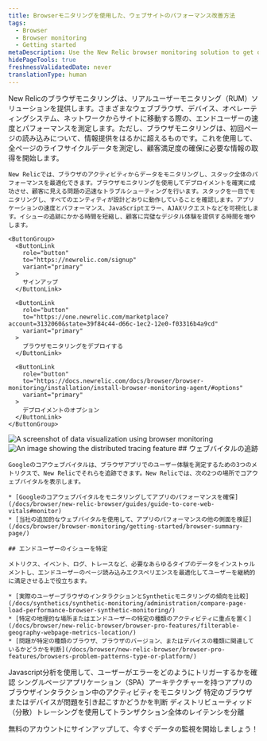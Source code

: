 ```yaml
---
title: Browserモニタリングを使用した、ウェブサイトのパフォーマンス改善方法
tags:
  - Browser
  - Browser monitoring
  - Getting started
metaDescription: Use the New Relic browser monitoring solution to get deep visibility and actionable insights into real users' experiences on your website.
hidePageTools: true
freshnessValidatedDate: never
translationType: human
---
```







<SideBySide>
  <Side>
    New Relicのブラウザモニタリングは、リアルユーザーモニタリング（RUM）ソリューションを提供します。さまざまなウェブブラウザ、デバイス、オペレーティングシステム、ネットワークからサイトに移動する際の、エンドユーザーの速度とパフォーマンスを測定します。ただし、ブラウザモニタリングは、初回ページの読み込みについて、情報提供をはるかに超えるものです。これを使用して、全ページのライフサイクルデータを測定し、顧客満足度の確保に必要な情報の取得を開始します。

    New Relicでは、ブラウザのアクティビティからデータをモニタリングし、スタック全体のパフォーマンスを最適化できます。ブラウザモニタリングを使用してデプロイメントを確実に成功させ、顧客に見える問題の迅速なトラブルシューティングを行います。スタックを一目でモニタリングし、すべてのエンティティが設計どおりに動作していることを確認します。アプリケーションの速度とパフォーマンス、JavaScriptエラー、AJAXリクエストなどを可視化します。イシューの追跡にかかる時間を短縮し、顧客に完璧なデジタル体験を提供する時間を増やします。

    <ButtonGroup>
      <ButtonLink
        role="button"
        to="https://newrelic.com/signup"
        variant="primary"
      >
        サインアップ
      </ButtonLink>

      <ButtonLink
        role="button"
        to="https://one.newrelic.com/marketplace?account=3132060&state=39f84c44-d66c-1ec2-12e0-f03316b4a9cd"
        variant="primary"
      >
        ブラウザモニタリングをデプロイする
      </ButtonLink>

      <ButtonLink
        role="button"
        to="https://docs.newrelic.com/docs/browser/browser-monitoring/installation/install-browser-monitoring-agent/#options"
        variant="primary"
      >
        デプロイメントのオプション
      </ButtonLink>
    </ButtonGroup>
  </Side>

  <Side>
    <img
      title="Visualizing data"
      alt="A screenshot of data visualization using browser monitoring"
      src={browserDataVisualize}
    />
  </Side>
</SideBySide>

<SideBySide>
  <Side>
    <img
      title="Real User Monitoring with New Relic"
      alt="An image showing the distributed tracing feature"
      src={browserDistributedTracing}
    />
  </Side>

  <Side>
    ## ウェブバイタルの追跡

    Googleのコアウェブバイタルは、ブラウザアプリでのユーザー体験を測定するための3つのメトリクスで、New Relicでそれらを追跡できます。New Relicでは、次の2つの場所でコアウェブバイタルを表示します。

    * [Googleのコアウェブバイタルをモニタリングしてアプリのパフォーマンスを確保](/docs/browser/new-relic-browser/guides/guide-to-core-web-vitals#monitor)
    * [当社の追加的なウェブバイタルを使用して、アプリのパフォーマンスの他の側面を検証](/docs/browser/browser-monitoring/getting-started/browser-summary-page/)

    ## エンドユーザーのイシューを特定

    メトリクス、イベント、ログ、トレースなど、必要なあらゆるタイプのデータをインストゥルメントし、エンドユーザーのページ読み込みエクスペリエンスを最適化してユーザーを継続的に満足させる上で役立ちます。

    * [実際のユーザーブラウザのインタラクションとSyntheticモニタリングの傾向を比較](/docs/synthetics/synthetic-monitoring/administration/compare-page-load-performance-browser-synthetic-monitoring/)
    * [特定の地理的な場所またはエンドユーザーの特定の種類のアクティビティに重点を置く](/docs/browser/new-relic-browser/browser-pro-features/filterable-geography-webpage-metrics-location/)
    * [問題が特定の種類のブラウザ、ブラウザのバージョン、またはデバイスの種類に関連しているかどうかを判断](/docs/browser/new-relic-browser/browser-pro-features/browsers-problem-patterns-type-or-platform/)
  </Side>
</SideBySide>

<DocTiles>
  <DocTile path="https://docs.newrelic.com/docs/browser/new-relic-browser/browser-pro-features/javascript-errors-page-detect-analyze-errors/">
    Javascript分析を使用して、ユーザーがエラーをどのようにトリガーするかを確認
  </DocTile>

  <DocTile path="https://docs.newrelic.com/docs/browser/single-page-app-monitoring/get-started/introduction-single-page-app-monitoring/">
    シングルページアプリケーション（SPA）アーキテクチャーを持つアプリのブラウザインタラクション中のアクティビティをモニタリング
  </DocTile>

  <DocTile path="https://docs.newrelic.com/docs/browser/new-relic-browser/browser-pro-features/browsers-problem-patterns-type-or-platform/">
    特定のブラウザまたはデバイスが問題を引き起こすかどうかを判断
  </DocTile>

  <DocTile path="https://docs.newrelic.com/docs/browser/new-relic-browser/browser-pro-features/browser-data-distributed-tracing/">
    ディストリビューティッド（分散）トレーシングを使用してトランザクション全体のレイテンシを分離
  </DocTile>
</DocTiles>

無料のアカウントにサインアップして、今すぐデータの監視を開始しましょう！

<InlineSignup/>